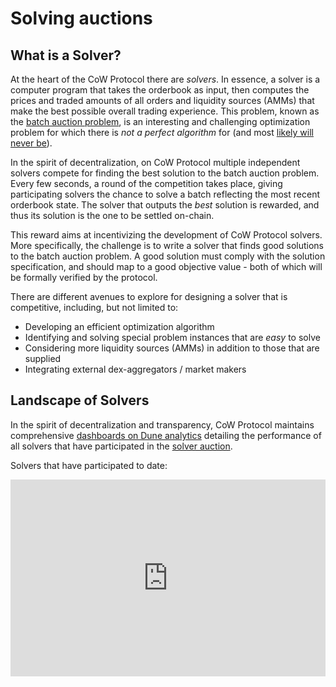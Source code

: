 # Solving auctions

## What is a Solver?

At the heart of the CoW Protocol there are _solvers_. In essence, a solver is a computer program that takes the orderbook as input, then computes the prices and traded amounts of all orders and liquidity sources (AMMs) that make the best possible overall trading experience. This problem, known as the [batch auction problem](/cow-protocol/reference/auctions/the-problem), is an interesting and challenging optimization problem for which there is _not a perfect algorithm_ for (and most [likely will never be](https://en.wikipedia.org/wiki/P_versus_NP_problem)).

In the spirit of decentralization, on CoW Protocol multiple independent solvers compete for finding the best solution to the batch auction problem. Every few seconds, a round of the competition takes place, giving participating solvers the chance to solve a batch reflecting the most recent orderbook state. The solver that outputs the _best_ solution is rewarded, and thus its solution is the one to be settled on-chain.

This reward aims at incentivizing the development of CoW Protocol solvers. More specifically, the challenge is to write a solver that finds good solutions to the batch auction problem. A good solution must comply with the solution specification, and should map to a good objective value - both of which will be formally verified by the protocol.

There are different avenues to explore for designing a solver that is competitive, including, but not limited to:

* Developing an efficient optimization algorithm
* Identifying and solving special problem instances that are _easy_ to solve
* Considering more liquidity sources (AMMs) in addition to those that are supplied
* Integrating external dex-aggregators / market makers

## Landscape of Solvers

In the spirit of decentralization and transparency, CoW Protocol maintains comprehensive [dashboards on Dune analytics](https://dune.com/cowprotocol/solver-info) detailing the performance of all solvers that have participated in the [solver auction](/cow-protocol/reference/auctions/rewards).

Solvers that have participated to date:

<iframe width="100%" height="315" src="https://dune.com/embeds/1372857/2336383" frameborder="0" allow="accelerometer; autoplay; clipboard-write; encrypted-media; gyroscope; picture-in-picture; web-share" allowfullscreen></iframe>
